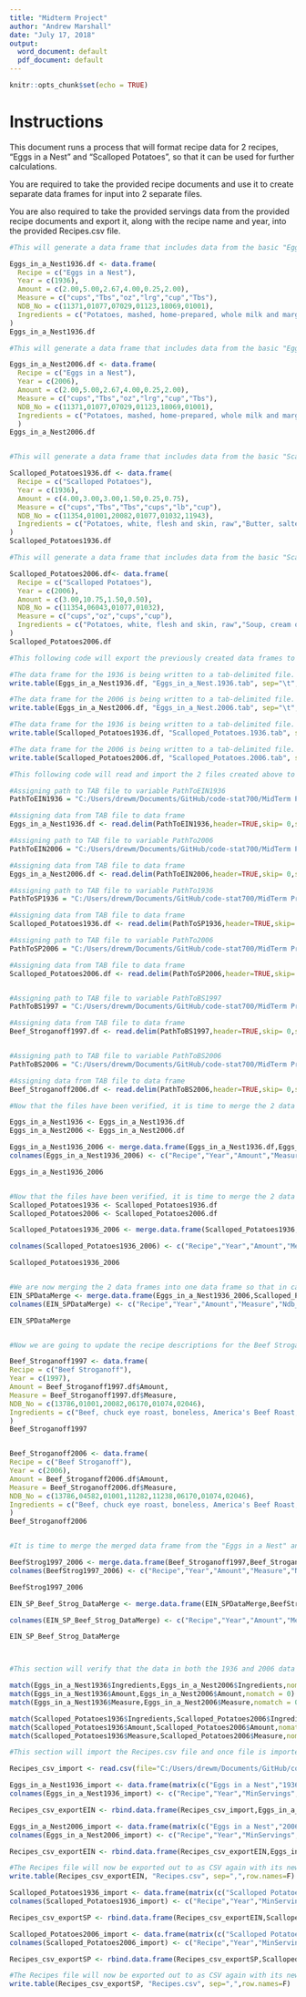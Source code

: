 ```yaml
---
title: "Midterm Project"
author: "Andrew Marshall"
date: "July 17, 2018"
output:
  word_document: default
  pdf_document: default
---
```


```r
knitr::opts_chunk$set(echo = TRUE)
```

# Instructions

This document runs a process that will format recipe data for 2 recipes, "Eggs in a Nest" and "Scalloped Potatoes", so that it can be used for further calculations. 

You are required to take the provided recipe documents and use it to create separate data frames for input into 2 separate files.

You are also required to take the provided servings data from the provided recipe documents and export it, along with the recipe name and year, into the provided Recipes.csv file.

```r

#This will generate a data frame that includes data from the basic "Eggs in a Nest" recipe circa 1936, with the NDB_No included.  The matches were done manually with a combination of single match and picking the best one.

Eggs_in_a_Nest1936.df <- data.frame(
  Recipe = c("Eggs in a Nest"),
  Year = c(1936),
  Amount = c(2.00,5.00,2.67,4.00,0.25,2.00),
  Measure = c("cups","Tbs","oz","lrg","cup","Tbs"),
  NDB_No = c(11371,01077,07029,01123,18069,01001),
  Ingredients = c("Potatoes, mashed, home-prepared, whole milk and margarine added","Milk, whole, 3.25% milkfat, without added vitamin A and vitamin D","Ham, sliced, regular (approximately 11% fat)","Egg, whole, raw, fresh","Bread, white, commercially prepared (includes soft bread crumbs)","Butter, salted")
)
Eggs_in_a_Nest1936.df

#This will generate a data frame that includes data from the basic "Eggs in a Nest" recipe circa 2006, with the NDB_No included.  The matches were done manually with a combination of single match and picking the best one.

Eggs_in_a_Nest2006.df <- data.frame(
  Recipe = c("Eggs in a Nest"),
  Year = c(2006),
  Amount = c(2.00,5.00,2.67,4.00,0.25,2.00),
  Measure = c("cups","Tbs","oz","lrg","cup","Tbs"),
  NDB_No = c(11371,01077,07029,01123,18069,01001),
  Ingredients = c("Potatoes, mashed, home-prepared, whole milk and margarine added","Milk, whole, 3.25% milkfat, without added vitamin A and vitamin D","Ham, sliced, regular (approximately 11% fat)","Egg, whole, raw, fresh","Bread, white, commercially prepared (includes soft bread crumbs)","Butter, salted")
  )
Eggs_in_a_Nest2006.df


#This will generate a data frame that includes data from the basic "Scalloped Potatoes" recipe circa 1936, with the NDB_No included.  The NDB_no matches were done manually with a combination of single match and picking the best one. The original recipe does not specify what kind of grated cheese to use, so Parmesan is being substitued in because there is not a shredded cheddar listing provided in the FOOD_DES.txt file.

Scalloped_Potatoes1936.df <- data.frame(
  Recipe = c("Scalloped Potatoes"),
  Year = c(1936),
  Amount = c(4.00,3.00,3.00,1.50,0.25,0.75),
  Measure = c("cups","Tbs","Tbs","cups","lb","cup"),
  NDB_No = c(11354,01001,20082,01077,01032,11943),
  Ingredients = c("Potatoes, white, flesh and skin, raw","Butter, salted","Wheat flour, white, all-purpose, self-rising, enriched","Milk, whole, 3.25% milkfat, with added vitamin D","Cheese, parmesan, grated","Pimento, canned")
)
Scalloped_Potatoes1936.df

#This will generate a data frame that includes data from the basic "Scalloped Potatoes" recipe circa 2006, with the NDB_No included.  The matches were done manually with a combination of single match and picking the best one. The recipe calls for 0.5 cup of grated Parmesan instead of the 0.25 cups of shredded cheddar in the Esha research document, so the Parmesan is being substituted in. Also, there is not a shredded cheddar listing provided in the FOOD_DES.txt file.

Scalloped_Potatoes2006.df<- data.frame(
  Recipe = c("Scalloped Potatoes"),
  Year = c(2006),
  Amount = c(3.00,10.75,1.50,0.50),
  NDB_No = c(11354,06043,01077,01032),
  Measure = c("cups","oz","cups","cup"),
  Ingredients = c("Potatoes, white, flesh and skin, raw","Soup, cream of mushroom, canned, condensed","Milk, whole, 3.25% milkfat, with added vitamin D","Cheese, parmesan, grated")
)
Scalloped_Potatoes2006.df


```

```r
#This following code will export the previously created data frames to individual tab delimited files.

#The data frame for the 1936 is being written to a tab-delimited file.
write.table(Eggs_in_a_Nest1936.df, "Eggs_in_a_Nest.1936.tab", sep="\t",row.names=F)

#The data frame for the 2006 is being written to a tab-delimited file.
write.table(Eggs_in_a_Nest2006.df, "Eggs_in_a_Nest.2006.tab", sep="\t",row.names=F)

#The data frame for the 1936 is being written to a tab-delimited file.
write.table(Scalloped_Potatoes1936.df, "Scalloped_Potatoes.1936.tab", sep="\t",row.names=F)

#The data frame for the 2006 is being written to a tab-delimited file.
write.table(Scalloped_Potatoes2006.df, "Scalloped_Potatoes.2006.tab", sep="\t",row.names=F)


```

```r

#This following code will read and import the 2 files created above to verify they were created correctly.  The files will then be merged with sample data for the Beef Stroganoff recipes in the next section.

#Assigning path to TAB file to variable PathToEIN1936
PathToEIN1936 = "C:/Users/drewm/Documents/GitHub/code-stat700/MidTerm Project/Eggs_in_a_Nest.1936.tab"

#Assigning data from TAB file to data frame
Eggs_in_a_Nest1936.df <- read.delim(PathToEIN1936,header=TRUE,skip= 0,sep = "\t",as.is=TRUE)

#Assigning path to TAB file to variable PathTo2006
PathToEIN2006 = "C:/Users/drewm/Documents/GitHub/code-stat700/MidTerm Project/Eggs_in_a_Nest.2006.tab"

#Assigning data from TAB file to data frame
Eggs_in_a_Nest2006.df <- read.delim(PathToEIN2006,header=TRUE,skip= 0,sep = "\t",as.is=TRUE)

#Assigning path to TAB file to variable PathTo1936
PathToSP1936 = "C:/Users/drewm/Documents/GitHub/code-stat700/MidTerm Project/Scalloped_Potatoes.1936.tab"

#Assigning data from TAB file to data frame
Scalloped_Potatoes1936.df <- read.delim(PathToSP1936,header=TRUE,skip= 0,sep = "\t",as.is=TRUE)

#Assigning path to TAB file to variable PathTo2006
PathToSP2006 = "C:/Users/drewm/Documents/GitHub/code-stat700/MidTerm Project/Scalloped_Potatoes.2006.tab"

#Assigning data from TAB file to data frame
Scalloped_Potatoes2006.df <- read.delim(PathToSP2006,header=TRUE,skip= 0,sep = "\t",as.is=TRUE)


#Assigning path to TAB file to variable PathToBS1997
PathToBS1997 = "C:/Users/drewm/Documents/GitHub/code-stat700/MidTerm Project/BeefStroganoff.1997.tab"

#Assigning data from TAB file to data frame
Beef_Stroganoff1997.df <- read.delim(PathToBS1997,header=TRUE,skip= 0,sep = "",as.is=TRUE)


#Assigning path to TAB file to variable PathToBS2006
PathToBS2006 = "C:/Users/drewm/Documents/GitHub/code-stat700/MidTerm Project/BeefStroganoff.2006.tab"

#Assigning data from TAB file to data frame
Beef_Stroganoff2006.df <- read.delim(PathToBS2006,header=TRUE,skip= 0,sep = "",as.is=TRUE)

```



```r


#Now that the files have been verified, it is time to merge the 2 data frames.

Eggs_in_a_Nest1936 <- Eggs_in_a_Nest1936.df
Eggs_in_a_Nest2006 <- Eggs_in_a_Nest2006.df

Eggs_in_a_Nest1936_2006 <- merge.data.frame(Eggs_in_a_Nest1936.df,Eggs_in_a_Nest2006.df,all = TRUE)
colnames(Eggs_in_a_Nest1936_2006) <- c("Recipe","Year","Amount","Measure","Ndb_No","Ingredients")

Eggs_in_a_Nest1936_2006


#Now that the files have been verified, it is time to merge the 2 data frames.
Scalloped_Potatoes1936 <- Scalloped_Potatoes1936.df
Scalloped_Potatoes2006 <- Scalloped_Potatoes2006.df

Scalloped_Potatoes1936_2006 <- merge.data.frame(Scalloped_Potatoes1936,Scalloped_Potatoes2006,all = TRUE)

colnames(Scalloped_Potatoes1936_2006) <- c("Recipe","Year","Amount","Measure","Ndb_No","Ingredients")

Scalloped_Potatoes1936_2006


#We are now merging the 2 data frames into one data frame so that in can be merged with the Beef Stroganoff recipe data.
EIN_SPDataMerge <- merge.data.frame(Eggs_in_a_Nest1936_2006,Scalloped_Potatoes1936_2006, all = TRUE)
colnames(EIN_SPDataMerge) <- c("Recipe","Year","Amount","Measure","Ndb_No","Ingredients")

EIN_SPDataMerge


#Now we are going to update the recipe descriptions for the Beef Stroganoff recipes to match the descriptions in the FOOD_DES.tx file and add the NDB numbers into each dataframe.

Beef_Stroganoff1997 <- data.frame(
Recipe = c("Beef Stroganoff"),
Year = c(1997),
Amount = Beef_Stroganoff1997.df$Amount,
Measure = Beef_Stroganoff1997.df$Measure,
NDB_No = c(13786,01001,20082,06170,01074,02046),
Ingredients = c("Beef, chuck eye roast, boneless, America's Beef Roast, separable lean and fat, trimmed to 0\" fat, all grades, raw","Butter, salted","Wheat flour, white, all-purpose, self-rising, enriched","Soup, stock, beef, home-prepared","Sour cream, imitation, cultured","Mustard, prepared, yellow")
)
Beef_Stroganoff1997


Beef_Stroganoff2006 <- data.frame(
Recipe = c("Beef Stroganoff"),
Year = c(2006),
Amount = Beef_Stroganoff2006.df$Amount,
Measure = Beef_Stroganoff2006.df$Measure,
NDB_No = c(13786,04582,01001,11282,11238,06170,01074,02046),
Ingredients = c("Beef, chuck eye roast, boneless, America's Beef Roast, separable lean and fat, trimmed to 0\" fat, all grades, raw","Oil, canola","Butter, salted","Onions, raw","Mushrooms, shiitake, raw","Soup, stock, beef, home-prepared","Sour cream, imitation, cultured","Mustard, prepared, yellow")
)
Beef_Stroganoff2006


#It is time to merge the merged data frame from the "Eggs in a Nest" and "Scallopped Potatoes" recipes with the Beef Stroganoff 1997 and 2006 recipe data.

BeefStrog1997_2006 <- merge.data.frame(Beef_Stroganoff1997,Beef_Stroganoff2006,all = TRUE)
colnames(BeefStrog1997_2006) <- c("Recipe","Year","Amount","Measure","Ndb_No","Ingredients")

BeefStrog1997_2006

EIN_SP_Beef_Strog_DataMerge <- merge.data.frame(EIN_SPDataMerge,BeefStrog1997_2006,all = TRUE)

colnames(EIN_SP_Beef_Strog_DataMerge) <- c("Recipe","Year","Amount","Measure","Ndb_No","Ingredients")

EIN_SP_Beef_Strog_DataMerge




```


```r
#This section will verify that the data in both the 1936 and 2006 data sets match. If there is a match then the match function will return the vector of the position of the first vector (recipe) in the second vector (recipe);Otherwise an '0' result has been set to return if there is no match. No match is a possible indicator that different ingredients were used at the time each recipe was created, different measurements used between the years, or the incorrect measurements were used on of the recipes relative to the other.

match(Eggs_in_a_Nest1936$Ingredients,Eggs_in_a_Nest2006$Ingredients,nomatch = 0)
match(Eggs_in_a_Nest1936$Amount,Eggs_in_a_Nest2006$Amount,nomatch = 0)
match(Eggs_in_a_Nest1936$Measure,Eggs_in_a_Nest2006$Measure,nomatch = 0)

match(Scalloped_Potatoes1936$Ingredients,Scalloped_Potatoes2006$Ingredients,nomatch = 0)
match(Scalloped_Potatoes1936$Amount,Scalloped_Potatoes2006$Amount,nomatch = 0)
match(Scalloped_Potatoes1936$Measure,Scalloped_Potatoes2006$Measure,nomatch = 0)

```


```r
#This section will import the Recipes.csv file and once file is imported the recipe data will be appended to the existing data in the file;After the append is complete, the Recipes.csv file will be exported out with the new data.

Recipes_csv_import <- read.csv(file="C:/Users/drewm/Documents/GitHub/code-stat700/MidTerm Project/Recipes.csv", header=TRUE, sep=",")

Eggs_in_a_Nest1936_import <- data.frame(matrix(c("Eggs in a Nest","1936","4","4"),nrow = 1,ncol = 4))
colnames(Eggs_in_a_Nest1936_import) <- c("Recipe","Year","MinServings","MaxServings")

Recipes_csv_exportEIN <- rbind.data.frame(Recipes_csv_import,Eggs_in_a_Nest1936_import)

Eggs_in_a_Nest2006_import <- data.frame(matrix(c("Eggs in a Nest","2006","4","4"),nrow = 1,ncol = 4))
colnames(Eggs_in_a_Nest2006_import) <- c("Recipe","Year","MinServings","MaxServings")

Recipes_csv_exportEIN <- rbind.data.frame(Recipes_csv_exportEIN,Eggs_in_a_Nest2006_import)

#The Recipes file will now be exported out to as CSV again with its new data
write.table(Recipes_csv_exportEIN, "Recipes.csv", sep=",",row.names=F)

Scalloped_Potatoes1936_import <- data.frame(matrix(c("Scalloped Potatoes","1936","8","8"),nrow = 1,ncol = 4))
colnames(Scalloped_Potatoes1936_import) <- c("Recipe","Year","MinServings","MaxServings")

Recipes_csv_exportSP <- rbind.data.frame(Recipes_csv_exportEIN,Scalloped_Potatoes1936_import)

Scalloped_Potatoes2006_import <- data.frame(matrix(c("Scalloped Potatoes","2006","6","6"),nrow = 1,ncol = 4))
colnames(Scalloped_Potatoes2006_import) <- c("Recipe","Year","MinServings","MaxServings")

Recipes_csv_exportSP <- rbind.data.frame(Recipes_csv_exportSP,Scalloped_Potatoes2006_import)

#The Recipes file will now be exported out to as CSV again with its new data
write.table(Recipes_csv_exportSP, "Recipes.csv", sep=",",row.names=F)




```

